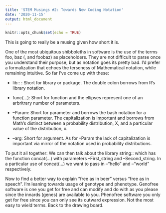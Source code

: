 ```yaml
---
title: 'STEM Musings #2: Towards New Coding Notation'
date: '2020-11-15'
output: html_document
---
```


```r
knitr::opts_chunk$set(echo = TRUE)
```

This is going to really be a musing given how short it is. 

One of the most ubiquitous shibboleths in software is the use of the terms foo, baz (, and foobaz) as placeholders. They are not difficult to parse once you understand their purpose, but as notation goes its pretty bad. I'd prefer a formalization that echoes the terseness of Mathematical notation, while remaining intuitive. So far I've come up with these:

* lib:: : Short for library or package. The double colon borrows from R's library notation.

* func(...): Short for function and the ellipses represent one of an arbritrary number of parameters. 

* --Param: Short for parameter and borrows the bash notation for a function parameter. The capitalization is important and borrows from Math's distinct between a probability distribution, X, and a particular value of the distribution, x. 

* --arg: Short for argument. As for --Param the lack of capitalization is important via mirror of the notation used in probability distributions. 

To put it all together: We can then talk about the library string:: which has the function concat(...) with parameters --First_string and --Second_string. In a particular use of concat(...) we want to pass in --"hello" and --"world" respectively.

Now to find a better way to explain "free as in beer" versus "free as in speech". I'm leaning towards usage of genotype and phenotype. Genofree software is one you get for free and can modify and do with as you please since the innards (genes) are available to you. Phenofree software you only get for free since you can only see its outward expression. Not the most easy to wield terms. Back to the drawing board.





